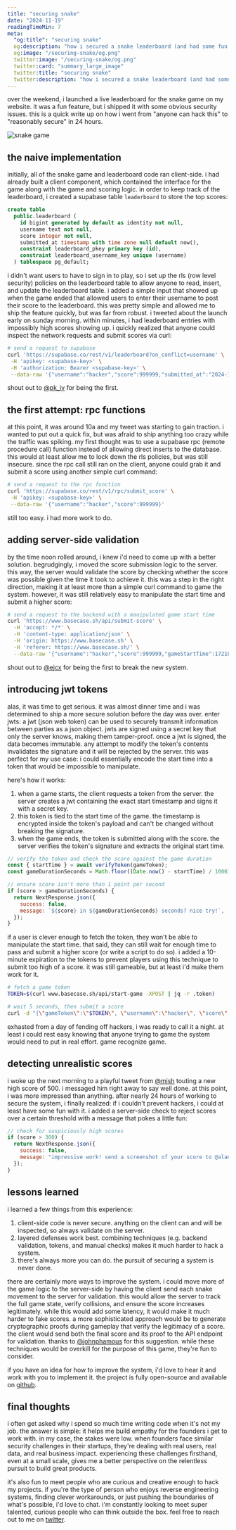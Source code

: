 ```yaml
---
title: "securing snake"
date: "2024-11-19"
readingTimeMin: 7
meta:
  "og:title": "securing snake"
  og:description: "how i secured a snake leaderboard (and had some fun with hackers)"
  og:image: "/securing-snake/og.png"
  twitter:image: "/securing-snake/og.png"
  twitter:card: "summary_large_image"
  twitter:title: "securing snake"
  twitter:description: "how i secured a snake leaderboard (and had some fun with hackers)"
---
```


over the weekend, i launched a live leaderboard for the snake game on my website. it was a fun
feature, but i shipped it with some obvious security issues. this is a quick write up on how i went
from "anyone can hack this" to "reasonably secure" in 24 hours.

<img src="/securing-snake/og.png" alt="snake game" />

## the naive implementation

initially, all of the snake game and leaderboard code ran client-side. i had already built a client
component, which contained the interface for the game along with the game and scoring logic. in
order to keep track of the leaderboard, i created a supabase table `leaderboard` to store the top
scores:

```sql
create table
  public.leaderboard (
    id bigint generated by default as identity not null,
    username text not null,
    score integer not null,
    submitted_at timestamp with time zone null default now(),
    constraint leaderboard_pkey primary key (id),
    constraint leaderboard_username_key unique (username)
  ) tablespace pg_default;
```

i didn't want users to have to sign in to play, so i set up the rls (row level security) policies on
the leaderboard table to allow anyone to read, insert, and update the leaderboard table. i added a
simple input that showed up when the game ended that allowed users to enter their username to post
their score to the leaderboard. this was pretty simple and allowed me to ship the feature quickly,
but was far from robust. i tweeted about the launch early on sunday morning. within minutes, i had
leaderboard entries with impossibly high scores showing up. i quickly realized that anyone could
inspect the network requests and submit scores via curl:

```bash
# send a request to supabase
curl 'https://supabase.co/rest/v1/leaderboard?on_conflict=username' \
 -H 'apikey: <supabase-key>' \
 -H 'authorization: Bearer <supabase-key>' \
 --data-raw '{"username":"hacker","score":999999,"submitted_at":"2024-11-17T17:45:22.381Z"}'
```

shout out to [@pk_iv](https://x.com/pk_iv) for being the first.

## the first attempt: rpc functions

at this point, it was around 10a and my tweet was starting to gain traction. i wanted to put out a
quick fix, but was afraid to ship anything too crazy while the traffic was spiking. my first thought
was to use a supabase rpc (remote procedure call) function instead of allowing direct inserts to the
database. this would at least allow me to lock down the rls policies, but was still insecure. since
the rpc call still ran on the client, anyone could grab it and submit a score using another simple
curl command:

```bash
# send a request to the rpc function
curl 'https://supabase.co/rest/v1/rpc/submit_score' \
 -H 'apikey: <supabase-key>' \
 --data-raw '{"username":"hacker","score":999999}'
```

still too easy. i had more work to do.

## adding server-side validation

by the time noon rolled around, i knew i'd need to come up with a better solution. begrudgingly, i
moved the score submission logic to the server. this way, the server would validate the score by
checking whether the score was possible given the time it took to achieve it. this was a step in the
right direction, making it at least more than a simple curl command to game the system. however, it
was still relatively easy to manipulate the start time and submit a higher score:

```bash
# send a request to the backend with a manipulated game start time
curl 'https://www.basecase.sh/api/submit-score' \
  -H 'accept: */*' \
  -H 'content-type: application/json' \
  -H 'origin: https://www.basecase.sh' \
  -H 'referer: https://www.basecase.sh/' \
  --data-raw '{"username":"hacker","score":999999,"gameStartTime":1721889984973}'
```

shout out to [@ejcx](https://x.com/ejcx_) for being the first to break the new system.

## introducing jwt tokens

alas, it was time to get serious. it was almost dinner time and i was determined to ship a more
secure solution before the day was over. enter jwts: a jwt (json web token) can be used to securely
transmit information between parties as a json object. jwts are signed using a secret key that only
the server knows, making them tamper-proof. once a jwt is signed, the data becomes immutable. any
attempt to modify the token's contents invalidates the signature and it will be rejected by the
server. this was perfect for my use case: i could essentially encode the start time into a token
that would be impossible to manipulate.

here's how it works:

1. when a game starts, the client requests a token from the server. the server creates a jwt
   containing the exact start timestamp and signs it with a secret key.
2. this token is tied to the start time of the game. the timestamp is encrypted inside the token's
   payload and can't be changed without breaking the signature.
3. when the game ends, the token is submitted along with the score. the server verifies the token's
   signature and extracts the original start time.

```javascript
// verify the token and check the score against the game duration
const { startTime } = await verifyToken(gameToken);
const gameDurationSeconds = Math.floor((Date.now() - startTime) / 1000);

// ensure score isn't more than 1 point per second
if (score > gameDurationSeconds) {
  return NextResponse.json({
    success: false,
    message: `${score} in ${gameDurationSeconds} seconds? nice try!`,
  });
}
```

if a user is clever enough to fetch the token, they won't be able to manipulate the start time. that
said, they can still wait for enough time to pass and submit a higher score (or write a script to do
so). i added a 10-minute expiration to the tokens to prevent players using this technique to submit
too high of a score. it was still gameable, but at least i'd make them work for it.

```bash
# fetch a game token
TOKEN=$(curl www.basecase.sh/api/start-game -XPOST | jq -r .token)

# wait 5 seconds, then submit a score
curl -d "{\"gameToken\":\"$TOKEN\", \"username\":\"hacker\", \"score\":$SCORE+5}" www.basecase.sh/api/submit-score
```

exhasted from a day of fending off hackers, i was ready to call it a night. at least i could rest
easy knowing that anyone trying to game the system would need to put in real effort. game recognize
game.

## detecting unrealistic scores

i woke up the next morning to a playful tweet from [@mish](https://x.com/mishushakov) touting a new
high score of 500. i messaged him right away to say well done. at this point, i was more impressed
than anything. after nearly 24 hours of working to secure the system, i finally realized: if i
couldn't prevent hackers, i could at least have some fun with it. i added a server-side check to
reject scores over a certain threshold with a message that pokes a little fun:

```javascript
// check for suspiciously high scores
if (score > 300) {
  return NextResponse.json({
    success: false,
    message: "impressive work! send a screenshot of your score to @alanaagoyal",
  });
}
```

## lessons learned

i learned a few things from this experience:

1. client-side code is never secure. anything on the client can and will be inspected, so always
   validate on the server.
2. layered defenses work best. combining techniques (e.g. backend validation, tokens, and manual
   checks) makes it much harder to hack a system.
3. there's always more you can do. the pursuit of securing a system is never done.

there are certainly more ways to improve the system. i could move more of the game logic to the
server-side by having the client send each snake movement to the server for validation. this would
allow the server to track the full game state, verify collisions, and ensure the score increases
legitimately. while this would add some latency, it would make it much harder to fake scores. a more
sophisticated approach would be to generate cryptographic proofs during gameplay that verify the
legitimacy of a score. the client would send both the final score and its proof to the API endpoint
for validation. thanks to [@johnphamous](https://x.com/johnphamous) for this suggestion. while these
techniques would be overkill for the purpose of this game, they're fun to consider.

if you have an idea for how to improve the system, i'd love to hear it and work with you to
implement it. the project is fully open-source and available on
[github](https://github.com/alanaagoyal/basecase.sh).

## final thoughts

i often get asked why i spend so much time writing code when it's not my job. the answer is simple:
it helps me build empathy for the founders i get to work with. in my case, the stakes were low. when
founders face similar security challenges in their startups, they're dealing with real users, real
data, and real business impact. experiencing these challenges firsthand, even at a small scale,
gives me a better perspective on the relentless pursuit to build great products.

it's also fun to meet people who are curious and creative enough to hack my projects. if you're the
type of person who enjoys reverse engineering systems, finding clever workarounds, or just pushing
the boundaries of what's possible, i'd love to chat. i'm constantly looking to meet super talented,
curious people who can think outside the box. feel free to reach out to me on
[twitter](https://x.com/alanaagoyal).
